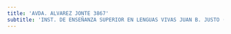 ```yaml
---
title: 'AVDA. ALVAREZ JONTE 3867'
subtitle: 'INST. DE ENSEÑANZA SUPERIOR EN LENGUAS VIVAS JUAN B. JUSTO (ANEXO)'
---
```


#
